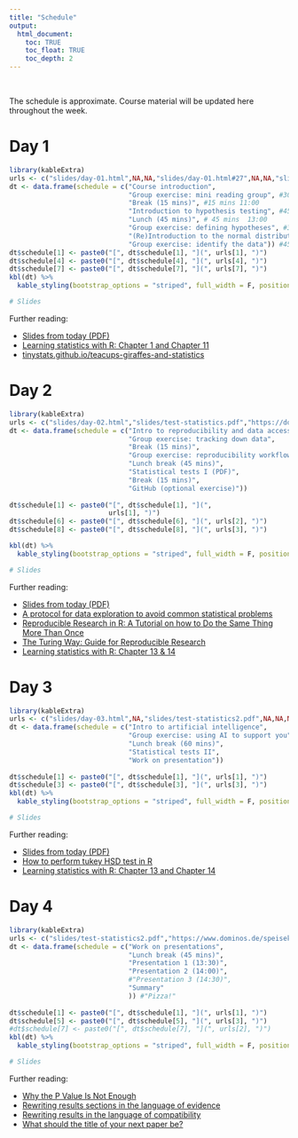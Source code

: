 ```yaml
---
title: "Schedule"
output:
  html_document:
    toc: TRUE
    toc_float: TRUE
    toc_depth: 2
---
```


\

The schedule is approximate.
Course material will be updated here throughout the week.

# Day 1

```r
library(kableExtra)
urls <- c("slides/day-01.html",NA,NA,"slides/day-01.html#27",NA,NA,"slides/day-01.html#72", NA)
dt <- data.frame(schedule = c("Course introduction",
                              "Group exercise: mini reading group", #30-45 mins
                              "Break (15 mins)", #15 mins 11:00
                              "Introduction to hypothesis testing", #45 min lecture 12:00
                              "Lunch (45 mins)", # 45 mins  13:00
                              "Group exercise: defining hypotheses", #30 minutes
                              "(Re)Introduction to the normal distribution",
                              "Group exercise: identify the data")) #45 minutes
dt$schedule[1] <- paste0("[", dt$schedule[1], "](", urls[1], ")")
dt$schedule[4] <- paste0("[", dt$schedule[4], "](", urls[4], ")")
dt$schedule[7] <- paste0("[", dt$schedule[7], "](", urls[7], ")")
kbl(dt) %>%
  kable_styling(bootstrap_options = "striped", full_width = F, position = "left")

# Slides
```

Further reading:

* [Slides from today (PDF)](https://drive.google.com/file/d/1_-8-jZbND2gAx1kS0VJ3iAQO1qowFXAk)
* [Learning statistics with R: Chapter 1 and Chapter 11](https://learningstatisticswithr.com/book/why-do-we-learn-statistics.html)
* [tinystats.github.io/teacups-giraffes-and-statistics](https://tinystats.github.io/teacups-giraffes-and-statistics/)



# Day 2

```r
library(kableExtra)
urls <- c("slides/day-02.html","slides/test-statistics.pdf","https://docs.google.com/presentation/d/11PysN1wftVU4Yx5OJAcMyt2ziSnFfFGw/",NA,NA,NA,NA)
dt <- data.frame(schedule = c("Intro to reproducibility and data accessibility",
                              "Group exercise: tracking down data",
                              "Break (15 mins)",
                              "Group exercise: reproducibility workflows",
                              "Lunch break (45 mins)",
                              "Statistical tests I (PDF)",
                              "Break (15 mins)",
                              "GitHub (optional exercise)"))
                 
dt$schedule[1] <- paste0("[", dt$schedule[1], "](",
                         urls[1], ")")
dt$schedule[6] <- paste0("[", dt$schedule[6], "](", urls[2], ")")
dt$schedule[8] <- paste0("[", dt$schedule[8], "](", urls[3], ")")

kbl(dt) %>%
  kable_styling(bootstrap_options = "striped", full_width = F, position = "left")

# Slides
```

Further reading:

* [Slides from today (PDF)](https://drive.google.com/file/d/1Qr-Lm_OtVKfpMgZeeQb3PBGYS7bUmRc)
* [A protocol for data exploration to avoid common statistical problems](https://besjournals.onlinelibrary.wiley.com/doi/full/10.1111/J.2041-210x.2009.00001.X)
* [Reproducible Research in R: A Tutorial on how to Do the Same Thing More Than Once](https://www.mdpi.com/2624-8611/3/4/53)
* [The Turing Way: Guide for Reproducible Research](https://the-turing-way.netlify.app/reproducible-research/reproducible-research.html)
* [Learning statistics with R: Chapter 13 & 14](https://learningstatisticswithr.com/book/ttest.html)

# Day 3

```r
library(kableExtra)
urls <- c("slides/day-03.html",NA,"slides/test-statistics2.pdf",NA,NA,NA,NA,NA)
dt <- data.frame(schedule = c("Intro to artificial intelligence",
                              "Group exercise: using AI to support you",
                              "Lunch break (60 mins)",
                              "Statistical tests II",
                              "Work on presentation"))
                 
dt$schedule[1] <- paste0("[", dt$schedule[1], "](", urls[1], ")")
dt$schedule[3] <- paste0("[", dt$schedule[3], "](", urls[3], ")")
kbl(dt) %>%
  kable_styling(bootstrap_options = "striped", full_width = F, position = "left")

# Slides
```

Further reading:

* [Slides from today (PDF)](https://drive.google.com/file/d/1-3gBAwqOSg2uqGcfB-mgne14LLly_KxN/view?usp=share_link)
* [How to perform tukey HSD test in R](https://www.r-bloggers.com/2021/08/how-to-perform-tukey-hsd-test-in-r/)
* [Learning statistics with R: Chapter 13 and Chapter 14](https://learningstatisticswithr.com/book/why-do-we-learn-statistics.html)

# Day 4

```r
library(kableExtra)
urls <- c("slides/test-statistics2.pdf","https://www.dominos.de/speisekarte","slides/summary.html",NA,NA,NA,NA)
dt <- data.frame(schedule = c("Work on presentations",
                              "Lunch break (45 mins)",
                              "Presentation 1 (13:30)",
                              "Presentation 2 (14:00)",
                              #"Presentation 3 (14:30)",
                              "Summary"
                              )) #"Pizza!"
                 
dt$schedule[1] <- paste0("[", dt$schedule[1], "](", urls[1], ")")
dt$schedule[5] <- paste0("[", dt$schedule[5], "](", urls[3], ")")
#dt$schedule[7] <- paste0("[", dt$schedule[7], "](", urls[2], ")")
kbl(dt) %>%
  kable_styling(bootstrap_options = "striped", full_width = F, position = "left")

# Slides
```

Further reading:

* [Why the P Value Is Not Enough](https://www.ncbi.nlm.nih.gov/pmc/articles/PMC3444174/)
* [Rewriting results sections in the language of evidence](https://www.cell.com/trends/ecology-evolution/fulltext/S0169-5347(21)00284-6)
* [Rewriting results in the language of compatibility](https://www.sciencedirect.com/science/article/abs/pii/S0169534722000246?dgcid=author)
* [What should the title of your next paper be?]( https://cnidaria.nat.uni-erlangen.de/shiny/users/nussaibah/generator/)
